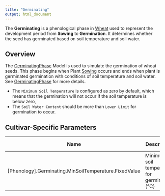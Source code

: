 ```yaml
---
title: "Germinating"
output: html_document
---
```


The **Germinating** is a phenological phase in [Wheat](/docs/Crops/Wheat) used to represent the development period from **Sowing** to **Germination**. It determines whether the seed has germinated based on soil temperature and soil water.

## Overview

The [GerminatingPhase](/docs/Models/PMF/Phenology/Phases/GerminatingPhase.qmd) Model is used to simulate the germination of wheat seeds. This phase begins when Plant [Sowing](/docs/Models/Events/PlantSowing.qmd) occurs and ends when plant is germinated germination with conditions of soil temperature and soil water. See [GerminatingPhase](/docs/Models/PMF/Phenology/Phases/GerminatingPhase.qmd) for more details.

* The `Minimum Soil Temperature` is configured as zero by default, which means that the germination will not occur if the soil temperature is below zero,
* The `Soil Water Content` should be more than `Lower Limit` for germination to occur.


## Cultivar-Specific Parameters

| Name       | Description                                         | Default Value |
|------------|-----------------------------------------------------|---------------|
| [Phenology].Germinating.MinSoilTemperature.FixedValue   | Minimum soil temperature for germination (°C)      | 0.0           |